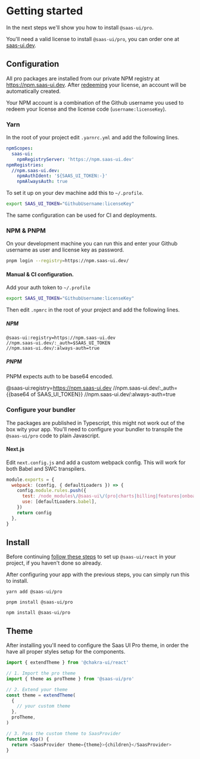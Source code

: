 
<Meta title="Docs/Getting started" />

# Getting started

In the next steps we'll show you how to install `@saas-ui/pro`.

You'll need a valid license to install `@saas-ui/pro`, you can order one at [saas-ui.dev](https://saas-ui.dev/#pricing).

## Configuration

All pro packages are installed from our private NPM registry at https://npm.saas-ui.dev.
After [redeeming](https://saas-ui.dev/redeem) your license, an account will be automatically created.

Your NPM account is a combination of the Github username you used to redeem your license and the license code (`username:licenseKey`).

### Yarn

In the root of your project edit `.yarnrc.yml` and add the following lines.

```yml
npmScopes:
  saas-ui:
    npmRegistryServer: 'https://npm.saas-ui.dev'
npmRegistries:
  //npm.saas-ui.dev:
    npmAuthIdent: '${SAAS_UI_TOKEN:-}'
    npmAlwaysAuth: true
```

To set it up on your dev machine add this to `~/.profile`.

```bash
export SAAS_UI_TOKEN="GithubUsername:licenseKey"
```

The same configuration can be used for CI and deployments.

### NPM & PNPM

On your development machine you can run this and enter your Github username as user and license key as password.

```bash
pnpm login --registry=https://npm.saas-ui.dev/
```

#### Manual & CI configuration.

Add your auth token to `~/.profile`

```bash
export SAAS_UI_TOKEN="GithubUsername:licenseKey"
```

Then edit `.npmrc` in the root of your project and add the following lines.

##### NPM

```
@saas-ui:registry=https://npm.saas-ui.dev
//npm.saas-ui.dev/:_auth=$SAAS_UI_TOKEN
//npm.saas-ui.dev/:always-auth=true
```

##### PNPM

PNPM expects auth to be base64 encoded.

@saas-ui:registry=https://npm.saas-ui.dev
//npm.saas-ui.dev/:\_auth={{base64 of SAAS_UI_TOKEN}}
//npm.saas-ui.dev/:always-auth=true

### Configure your bundler

The packages are published in Typescript, this might not work out of the box wity your app.
You'll need to configure your bundler to transpile the `@saas-ui/pro` code to plain Javascript.

#### Next.js

Edit `next.config.js` and add a custom webpack config.
This will work for both Babel and SWC transpilers.

```js
module.exports = {
  webpack: (config, { defaultLoaders }) => {
    config.module.rules.push({
      test: /node_modules\/@saas-ui\/(pro|charts|billing|features|onboarding)\/.*\.tsx?/,
      use: [defaultLoaders.babel],
    })
    return config
  },
}
```

## Install

Before continuing [follow these steps](https://www.saas-ui.dev/docs/getting-started) to set up `@saas-ui/react` in your project, if you haven't done so already.

After configuring your app with the previous steps, you can simply run this to install.

```
yarn add @saas-ui/pro
```

```
pnpm install @saas-ui/pro
```

```
npm install @saas-ui/pro
```

## Theme

After installing you'll need to configure the Saas UI Pro theme, in order the have all proper styles setup for the components.

```ts
import { extendTheme } from '@chakra-ui/react'

// 1. Import the pro theme
import { theme as proTheme } from '@saas-ui/pro'

// 2. Extend your theme
const theme = extendTheme(
  {
    // your custom theme
  },
  proTheme,
)

// 3. Pass the custom theme to SaasProvider
function App() {
  return <SaasProvider theme={theme}>{children}</SaasProvider>
}
```
